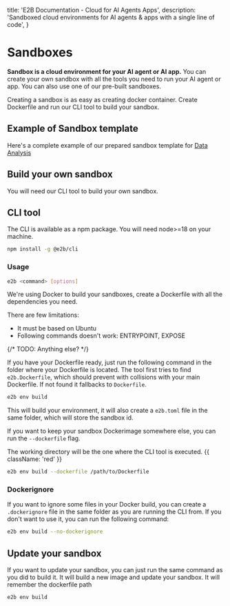   title: 'E2B Documentation - Cloud for AI Agents Apps',
  description:
    'Sandboxed cloud environments for AI agents & apps with a single line of code',
}

# Sandboxes

**Sandbox is a cloud environment for your AI agent or AI app.**
You can create your own sandbox with all the tools you need to run your AI agent or app. You can also use one of our pre-built sandboxes.

Creating a sandbox is as easy as creating docker container. Create Dockerfile and run our CLI tool to build your sandbox.

## Example of Sandbox template
Here's a complete example of our prepared sandbox template for [Data Analysis](https://github.com/e2b-dev/e2b/blob/main/templates/data_analysis/)

## Build your own sandbox

You will need our CLI tool to build your own sandbox.

## CLI tool

The CLI is available as a npm package. You will need node>=18 on your machine.

```bash
npm install -g @e2b/cli
```

### Usage

```bash
e2b <command> [options]
```

We're using Docker to build your sandboxes, create a Dockerfile with all the dependencies you need.

There are few limitations:
- It must be based on Ubuntu
- Following commands doesn't work: ENTRYPOINT, EXPOSE

{/* TODO: Anything else? */}

If you have your Dockerfile ready, just run the following command in the folder where your Dockerfile is located. The tool first tries to find `e2b.Dockerfile`, which should prevent with collisions with your main Dockerfile. If not found it fallbacks to `Dockerfile`.

```bash
e2b env build
```

This will build your environment, it will also create a `e2b.toml` file in the same folder, which will store the sandbox id.

If you want to keep your sandbox Dockerimage somewhere else, you can run  the `--dockerfile` flag.

The working directory will be the one where the CLI tool is executed. {{ className: 'red' }}

```bash
e2b env build --dockerfile /path/to/Dockerfile
```

### Dockerignore

If you want to ignore some files in your Docker build, you can create a `.dockerignore` file in the same folder as you are running the CLI from. If you don't want to use it, you can run the following command:

```bash
e2b env build --no-dockerignore
```

## Update your sandbox

If you want to update your sandbox, you can just run the same command as you did to build it. It will build a new image and update your sandbox. It will remember the dockerfile path

```bash
e2b env build
```
